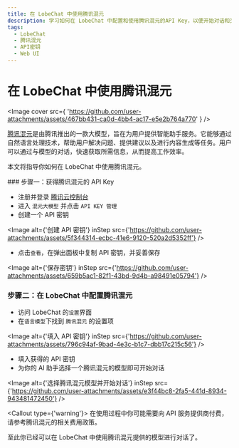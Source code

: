 ```yaml
---
title: 在 LobeChat 中使用腾讯混元
description: 学习如何在 LobeChat 中配置和使用腾讯混元的API Key，以便开始对话和交互。
tags:
  - LobeChat
  - 腾讯混元
  - API密钥
  - Web UI
---
```


# 在 LobeChat 中使用腾讯混元

<Image
  cover
  src={
    'https://github.com/user-attachments/assets/467bb431-ca0d-4bb4-ac17-e5e2b764a770'
  }
/>

[腾讯混元](https://hunyuan.tencent.com/)是由腾讯推出的一款大模型，旨在为用户提供智能助手服务。它能够通过自然语言处理技术，帮助用户解决问题、提供建议以及进行内容生成等任务。用户可以通过与模型的对话，快速获取所需信息，从而提高工作效率。

本文将指导你如何在 LobeChat 中使用腾讯混元。

<Steps>
  ### 步骤一：获得腾讯混元的 API Key

  - 注册并登录 [腾讯云控制台](https://console.cloud.tencent.com/hunyuan/api-key)
  - 进入 `混元大模型` 并点击 `API KEY 管理`
  - 创建一个 API 密钥

  <Image alt={'创建 API 密钥'} inStep src={'https://github.com/user-attachments/assets/5f344314-ecbc-41e6-9120-520a2d5352ff'} />

  - 点击`查看`，在弹出面板中复制 API 密钥，并妥善保存

  <Image alt={'保存密钥'} inStep src={'https://github.com/user-attachments/assets/659b5ac1-82f1-43bd-9d4b-a98491e05794'} />

  ### 步骤二：在 LobeChat 中配置腾讯混元

  - 访问 LobeChat 的`设置`界面
  - 在`语言模型`下找到 `腾讯混元` 的设置项

  <Image alt={'填入 API 密钥'} inStep src={'https://github.com/user-attachments/assets/796c94af-9bad-4e3c-b1c7-dbb17c215c56'} />

  - 填入获得的 API 密钥
  - 为你的 AI 助手选择一个腾讯混元的模型即可开始对话

  <Image alt={'选择腾讯混元模型并开始对话'} inStep src={'https://github.com/user-attachments/assets/e3f44bc8-2fa5-441d-8934-943481472450'} />

  <Callout type={'warning'}>
    在使用过程中你可能需要向 API 服务提供商付费，请参考腾讯混元的相关费用政策。
  </Callout>
</Steps>

至此你已经可以在 LobeChat 中使用腾讯混元提供的模型进行对话了。
